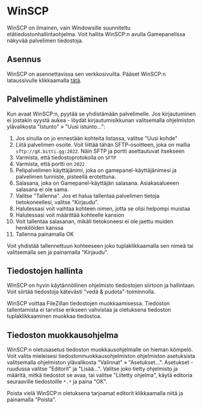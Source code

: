 # WinSCP

WinSCP on ilmainen, vain Windowsille suunniteltu etätiedostonhallintaohjelma. Voit hallita WinSCP:n avulla Gamepanelissa näkyvää palvelimen tiedostoja.

## Asennus

WinSCP on asennettavissa sen verkkosivuilta. Pääset WinSCP:n lataussivulle klikkaamalla [tätä](https://winscp.net/eng/download.php).

## Palvelimelle yhdistäminen

Kun avaat WinSCP:n, pyytää se yhdistämään palvelimelle. Jos kirjautuminen ei jostakin syystä aukea - löydät kirjautumisikkunan valitsemalla ohjelmiston ylävalikosta "Istunto" » "Uusi istunto...":

1. Jos sinulla on jo ennestään kohteita listassa, valitse "Uusi kohde"
2. Liitä palvelimen osoite. Voit liittää tähän SFTP-osoitteen, joka on mallia `sftp://gX.bitti.gg:2022`. Näin SFTP ja portti asettautuvat itsekseen
3. Varmista, että tiedostoprotokolla on `SFTP`
4. Varmista, että portti on `2022`
5. Pelipalvelimen käyttäjänimi, joka on gamepanel-käyttäjänimesi ja palvelimen tunniste, pisteellä erotettuna.
6. Salasana, joka on Gamepanel-käyttäjän salasana. Asiakasalueeen salasana ei ole sama.
7. Valitse "Tallenna". Jos et halua tallentaa palvelimen tietoja tietokoneellesi, valitse "Kirjaudu".
8. Halutessasi voit vaihtaa kohteen nimen, jotta se olisi helpompi muistaa
9. Halutessasi voit määrittää kohteelle kansion
10. Voit tallentaa salasanan, mikäli tietokoneesi ei ole jaettu muiden henkilöiden kanssa
11. Tallenna painamalla OK

Voit yhdistää tallennettuun kohteeseen joko tuplaklikkaamalla sen nimeä tai valitsemalla sen ja painamalla "Kirjaudu".

## Tiedostojen hallinta

WinSCP on hyvin käytännöllinen ohjelmisto tiedostojen siirtoon ja hallintaan. Voit siirtää tiedostoja kätevästi "vedä & pudota"-toiminnolla.

WinSCP voittaa FileZillan tiedostojen muokkaamisessa. Tiedoston tallentamista ei tarvitse erikseen vahvistaa ja oletuksena tiedoston tuplaklikkaaminen muokkaa tiedostoa.

## Tiedoston muokkausohjelma

WinSCP:n oletusasetus tiedoston muokkausohjelmalle on hieman kömpelö. Voit valita mieleisesi tiedostonmuokkausohjelmiston ohjelmiston asetuksista valitsemalla ohjelmiston ylävalikosta "Valinnat" » "Asetukset...". Asetukset -ruudussa valitse "Editorit" ja "Lisää...". Valitse joko tietty ohjelmisto ja määritä, mitkä tiedostot se avaa, tai valitse "Liitetty ohjelma", käytä editoria seuraaville tiedostoille `*.*` ja paina "OK".

Poista vielä WinSCP:n oletuksena tarjoamat editorit klikkaamalla niitä ja painamalla "Poista".
